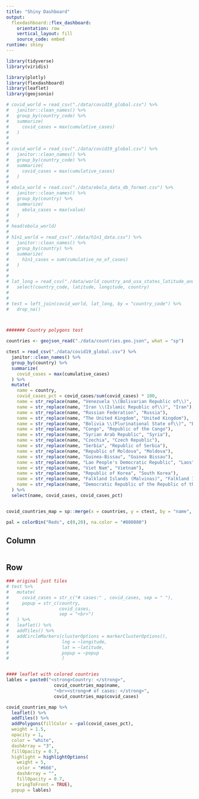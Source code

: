 ```yaml
---
title: "Shiny Dashboard"
output: 
  flexdashboard::flex_dashboard:
    orientation: row
    vertical_layout: fill
    source_code: embed
runtime: shiny
---
```

```r
library(tidyverse)
library(viridis)

library(plotly)
library(flexdashboard)
library(leaflet)
library(geojsonio)
```

```r

# covid_world = read_csv("./data/covid19_global.csv") %>% 
#   janitor::clean_names() %>% 
#   group_by(country_code) %>% 
#   summarize(
#     covid_cases = max(cumulative_cases)
#   ) 
#
# 
# covid_world = read_csv("./data/covid19_global.csv") %>% 
#   janitor::clean_names() %>% 
#   group_by(country_code) %>% 
#   summarize(
#     covid_cases = max(cumulative_cases)
#   ) 
#
# ebola_world = read.csv("./data/ebola_data_db_format.csv") %>%
#   janitor::clean_names() %>%
#   group_by(country) %>%
#   summarize(
#     ebola_cases = max(value)
#   )
# 
# head(ebola_world)
#
# h1n1_world = read_csv("./data/h1n1_data.csv") %>% 
#   janitor::clean_names() %>% 
#   group_by(country) %>% 
#   summarize(
#     h1n1_cases = sum(cumulative_no_of_cases)
#   )
# 
#
# lat_long = read_csv("./data/world_country_and_usa_states_latitude_and_longitude_values.csv") %>% 
#   select(country_code, latitude, longitude, country)
# 
# 
# test = left_join(covid_world, lat_long, by = "country_code") %>% 
#   drop_na()



####### Country polygons test

countries <- geojson_read("./data/countries.geo.json", what = "sp")

ctest = read_csv("./data/covid19_global.csv") %>% 
  janitor::clean_names() %>% 
  group_by(country) %>% 
  summarize(
    covid_cases = max(cumulative_cases)
  ) %>% 
  mutate(
    name = country,
    covid_cases_pct = covid_cases/sum(covid_cases) * 100,
    name = str_replace(name, "Venezuela \\(Bolivarian Republic of\\)", "Venezuela"),
    name = str_replace(name, "Iran \\(Islamic Republic of\\)", "Iran"),
    name = str_replace(name, "Russian Federation", "Russia"),
    name = str_replace(name, "The United Kingdom", "United Kingdom"),
    name = str_replace(name, "Bolivia \\(Plurinational State of\\)", "Bolivia"),
    name = str_replace(name, "Congo", "Republic of the Congo"),
    name = str_replace(name, "Syrian Arab Republic", "Syria"),
    name = str_replace(name, "Czechia", "Czech Republic"),
    name = str_replace(name, "Serbia", "Republic of Serbia"),
    name = str_replace(name, "Republic of Moldova", "Moldova"),
    name = str_replace(name, "Guinea-Bissau", "Guinea Bissau"),
    name = str_replace(name, "Lao People's Democratic Republic", "Laos"),
    name = str_replace(name, "Viet Nam", "Vietnam"),
    name = str_replace(name, "Republic of Korea", "South Korea"),
    name = str_replace(name, "Falkland Islands (Malvinas)", "Falkland Islands"),
    name = str_replace(name, "Democratic Republic of the Republic of the Congo", "Democratic Republic of the Congo")
  ) %>% 
  select(name, covid_cases, covid_cases_pct)


covid_countries_map = sp::merge(x = countries, y = ctest, by = "name", all.x = TRUE)

pal = colorBin("Reds", c(0,20), na.color = "#808080")
```

Column {.sidebar}
-----------------------------------------------------------------------
```r

```

Row {data-height=650}
-------------------------------------
```r
### original just tiles
# test %>%
#   mutate(
#     covid_cases = str_c("# cases:" , covid_cases, sep = " "),
#     popup = str_c(country,
#                   covid_cases,
#                   sep = "<br>")
#   ) %>%
#   leaflet() %>%
#   addTiles() %>%
#   addCircleMarkers(clusterOptions = markerClusterOptions(),
#                    lng = ~longitude,
#                    lat = ~latitude,
#                    popup = ~popup
#                    )


#### leaflet with colored countries
lables = paste0("<strong>Country: </strong>", 
                  covid_countries_map$name, 
                  "<br><strong># of cases: </strong>", 
                  covid_countries_map$covid_cases)

covid_countries_map %>% 
  leaflet() %>%
  addTiles() %>%
  addPolygons(fillColor = ~pal(covid_cases_pct),
  weight = 1.5,
  opacity = 1,
  color = "white",
  dashArray = "3",
  fillOpacity = 0.7,
  highlight = highlightOptions(
    weight = 5,
    color = "#666",
    dashArray = "",
    fillOpacity = 0.7,
    bringToFront = TRUE),
  popup = lables)

```
